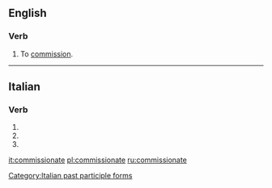 ==English==

===Verb===
{{en-verb|commissionat}}

# {{context|obsolete|transitive|lang=en}} To [[commission]].

{{Webster 1913}}

----

==Italian==

===Verb===
{{head|it|verb form}}

# {{inflection of|commissionare||2|p|pres|indc|lang=it}}
# {{inflection of|commissionare||2|p|impr|lang=it}}
# {{feminine plural of|commissionato|lang=it}}

[[Category:Italian past participle forms]]

[[it:commissionate]]
[[pl:commissionate]]
[[ru:commissionate]]